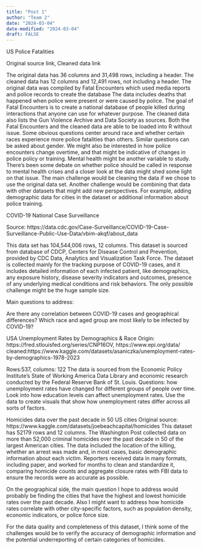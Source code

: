 ```yaml
---
title: "Post 1"
author: "Team 2"
date: "2024-03-04"
date-modified: "2024-03-04"
draft: FALSE
---
```

US Police Fatalities

Original source link, Cleaned data link

The original data has 36 columns and 31,498 rows, including a header. The cleaned data has 12 columns and 12,491 rows, not including a header. The original data was compiled by Fatal Encounters which used media reports and police records to create the database The data includes deaths that happened when police were present or were caused by police. The goal of Fatal Encounters is to create a national database of people killed during interactions that anyone can use for whatever purpose. The cleaned data also lists the Gun Violence Archive and Data Society as sources. 
Both the Fatal Encounters and the cleaned data are able to be loaded into R without issue. Some obvious questions center around race and whether certain races experience more police fatalities than others. Similar questions can be asked about gender. We might also be interested in how police encounters change overtime, and that might be indicative of changes in police policy or training. Mental health might be another variable to study. There’s been some debate on whether police should be called in response to mental health crises and a closer look at the data might shed some light on that issue. The main challenge would be cleaning the data if we chose to use the original data set. Another challenge would be combining that data with other datasets that might add new perspectives. For example, adding demographic data for cities in the dataset or additional information about police training. 

COVID-19 National Case Surveillance

Source: https://data.cdc.gov/Case-Surveillance/COVID-19-Case-Surveillance-Public-Use-Data/vbim-akqf/about_data

This data set has 104,544,006 rows, 12 columns. This dataset is sourced from database of CDCP, Centers for Disease Control and Prevention, provided by CDC Data, Analytics and Visualization Task Force. 
The dataset is collected mainly for the tracking purpose of COVID-19 cases, and it includes detailed information of each infected patient, like demographics, any exposure history, disease severity indicators and outcomes, presence of any underlying medical conditions and risk behaviors. The only possible challenge might be the huge sample size.

Main questions to address:

Are there any correlation between COVID-19 cases and geographical differences?
Which race and aged group are most likely to be infected by COVID-19?





USA Unemployment Rates by Demographics & Race
Origin: https://fred.stlouisfed.org/series/CNP16OV, https://www.epi.org/data/
cleaned:https://www.kaggle.com/datasets/asaniczka/unemployment-rates-by-demographics-1978-2023

Rows:537, columns: 122
The data is sourced from the Economic Policy Institute’s State of Working America Data Library and economic research conducted by the Federal Reserve Bank of St. Louis. 
Questions:
how unemployment rates have changed for different groups of people over time.
Look into how education levels can affect unemployment rates.
Use the data to create visuals that show how unemployment rates differ across all sorts of factors.






Homicides data over the past decade in 50 US cities
Original source: https://www.kaggle.com/datasets/joebeachcapital/homicides
This dataset has 52179 rows and 12 columns. The Washington Post collected data on more than 52,000 criminal homicides over the past decade in 50 of the largest American cities. The data included the location of the killing, whether an arrest was made and, in most cases, basic demographic information about each victim. Reporters received data in many formats, including paper, and worked for months to clean and standardize it, comparing homicide counts and aggregate closure rates with FBI data to ensure the records were as accurate as possible.

On the geographical side, the main question I hope to address would probably be finding the cities that have the highest and lowest homicide rates over the past decade.
Also I might want to address how homicide rates correlate with other city-specific factors, such as population density, economic indicators, or police force size.

For the data quality and completeness of this dataset, I think some of the challenges would be to verify the accuracy of demographic information and the potential underreporting of certain categories of homicides.


